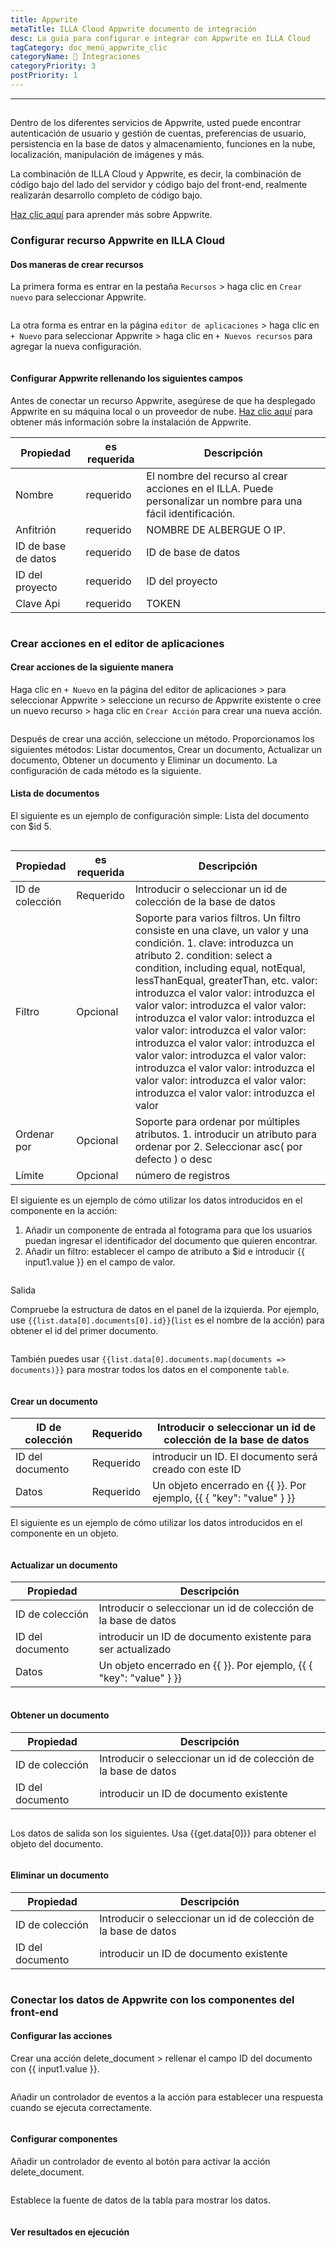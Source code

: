 ```yaml
---
title: Appwrite
metaTitle: ILLA Cloud Appwrite documento de integración
desc: La guía para configurar e integrar con Appwrite en ILLA Cloud
tagCategory: doc_menú_appwrite_clic
categoryName: 🔨 Integraciones
categoryPriority: 3
postPriority: 1
---
```


* * *

## <h2 hidden>Base de datos Appwrite</h2>

Dentro de los diferentes servicios de Appwrite, usted puede encontrar autenticación de usuario y gestión de cuentas, preferencias de usuario, persistencia en la base de datos y almacenamiento, funciones en la nube, localización, manipulación de imágenes y más. 

La combinación de ILLA Cloud y Appwrite, es decir, la combinación de código bajo del lado del servidor y código bajo del front-end, realmente realizarán desarrollo completo de código bajo.

[Haz clic aquí](https://appwrite.io/) para aprender más sobre Appwrite.

### Configurar recurso Appwrite en ILLA Cloud

#### Dos maneras de crear recursos

La primera forma es entrar en la pestaña `Recursos` > haga clic en `Crear nuevo` para seleccionar Appwrite. 

<img src='https://cdn.illacloud.com/official-website/img/docs/assemble/appwrite1.png' alt="" />

La otra forma es entrar en la página `editor de aplicaciones` > haga clic en `+ Nuevo` para seleccionar Appwrite > haga clic en `+ Nuevos recursos` para agregar la nueva configuración. 

<img src='https://cdn.illacloud.com/official-website/img/docs/assemble/appwrite2.png' alt="" />

#### Configurar Appwrite rellenando los siguientes campos

Antes de conectar un recurso Appwrite, asegúrese de que ha desplegado Appwrite en su máquina local o un proveedor de nube. [Haz clic aquí](https://appwrite.io/docs/installation) para obtener más información sobre la instalación de Appwrite. 

| Propiedad           | es requerida | Descripción                                                                                                      |
| ------------------- | ------------ | ---------------------------------------------------------------------------------------------------------------- |
| Nombre              | requerido    | El nombre del recurso al crear acciones en el ILLA. Puede personalizar un nombre para una fácil identificación.  |
| Anfitrión           | requerido    | NOMBRE DE ALBERGUE O IP.                                                                                         |
| ID de base de datos | requerido    | ID de base de datos                                                                                              |
| ID del proyecto     | requerido    | ID del proyecto                                                                                                  |
| Clave Api           | requerido    | TOKEN                                                                                                            |

<img src='https://cdn.illacloud.com/official-website/img/docs/assemble/appwrite3.png' alt="" />

### Crear acciones en el editor de aplicaciones

#### Crear acciones de la siguiente manera

Haga clic en `+ Nuevo` en la página del editor de aplicaciones > para seleccionar Appwrite > seleccione un recurso de Appwrite existente o cree un nuevo recurso > haga clic en `Crear Acción` para crear una nueva acción. 

<img src='https://cdn.illacloud.com/official-website/img/docs/assemble/appwrite4.png' alt="" />

Después de crear una acción, seleccione un método. Proporcionamos los siguientes métodos: Listar documentos, Crear un documento, Actualizar un documento, Obtener un documento y Eliminar un documento. La configuración de cada método es la siguiente. 

#### Lista de documentos

El siguiente es un ejemplo de configuración simple: Lista del documento con $id 5. 

<img src='https://cdn.illacloud.com/official-website/img/docs/assemble/appwrite5.png' alt="" />

| Propiedad       | es requerida | Descripción                                                                                                                                                                                                                                                                                                                                                                                                                                                                                                                                                                                                      |
| --------------- | ------------ | ---------------------------------------------------------------------------------------------------------------------------------------------------------------------------------------------------------------------------------------------------------------------------------------------------------------------------------------------------------------------------------------------------------------------------------------------------------------------------------------------------------------------------------------------------------------------------------------------------------------- |
| ID de colección | Requerido    | Introducir o seleccionar un id de colección de la base de datos                                                                                                                                                                                                                                                                                                                                                                                                                                                                                                                                                  |
| Filtro          | Opcional     | Soporte para varios filtros. Un filtro consiste en una clave, un valor y una condición. 1. clave: introduzca un atributo 2. condition: select a condition, including equal, notEqual, lessThanEqual, greaterThan, etc. valor: introduzca el valor valor: introduzca el valor valor: introduzca el valor valor: introduzca el valor valor: introduzca el valor valor: introduzca el valor valor: introduzca el valor valor: introduzca el valor valor: introduzca el valor valor: introduzca el valor valor: introduzca el valor valor: introduzca el valor valor: introduzca el valor valor: introduzca el valor |
| Ordenar por     | Opcional     | Soporte para ordenar por múltiples atributos. 1. introducir un atributo para ordenar por 2. Seleccionar asc( por defecto ) o desc                                                                                                                                                                                                                                                                                                                                                                                                                                                                                |
| Límite          | Opcional     | número de registros                                                                                                                                                                                                                                                                                                                                                                                                                                                                                                                                                                                              |

El siguiente es un ejemplo de cómo utilizar los datos introducidos en el componente en la acción:

1.  Añadir un componente de entrada al fotograma para que los usuarios puedan ingresar el identificador del documento que quieren encontrar.  
2.  Añadir un filtro: establecer el campo de atributo a $id e introducir {{ input1.value }} en el campo de valor. 

<img src='https://cdn.illacloud.com/official-website/img/docs/assemble/appwrite6.png' alt="" />

Salida

Compruebe la estructura de datos en el panel de la izquierda. Por ejemplo, use `{{list.data[0].documents[0].id}}`(`list` es el nombre de la acción) para obtener el id del primer documento. 

<img src='https://cdn.illacloud.com/official-website/img/docs/assemble/appwrite7.png' alt="" />

También puedes usar `{{list.data[0].documents.map(documents => documents)}}` para mostrar todos los datos en el componente `table`. 

<img src='https://cdn.illacloud.com/official-website/img/docs/assemble/appwrite8.png' alt="" />

#### Crear un documento

| ID de colección  | Requerido | Introducir o seleccionar un id de colección de la base de datos     |
| ---------------- | --------- | ------------------------------------------------------------------- |
| ID del documento | Requerido | introducir un ID. El documento será creado con este ID              |
| Datos            | Requerido | Un objeto encerrado en {{ }}. Por ejemplo, {{ { "key": "value" } }} |

El siguiente es un ejemplo de cómo utilizar los datos introducidos en el componente en un objeto. 

<img src='https://cdn.illacloud.com/official-website/img/docs/assemble/appwrite9.png' alt="" />

#### Actualizar un documento

| Propiedad        | Descripción                                                         |
| ---------------- | ------------------------------------------------------------------- |
| ID de colección  | Introducir o seleccionar un id de colección de la base de datos     |
| ID del documento | introducir un ID de documento existente para ser actualizado        |
| Datos            | Un objeto encerrado en {{ }}. Por ejemplo, {{ { "key": "value" } }} |

<img src='https://cdn.illacloud.com/official-website/img/docs/assemble/appwrite10.png' alt="" />

#### Obtener un documento

| Propiedad        | Descripción                                                     |
| ---------------- | --------------------------------------------------------------- |
| ID de colección  | Introducir o seleccionar un id de colección de la base de datos |
| ID del documento | introducir un ID de documento existente                         |

<img src='https://cdn.illacloud.com/official-website/img/docs/assemble/appwrite11.png' alt="" />

Los datos de salida son los siguientes. Usa {{get.data[0]}} para obtener el objeto del documento.

<img src='https://cdn.illacloud.com/official-website/img/docs/assemble/appwrite12.png' alt="" />

#### Eliminar un documento

| Propiedad        | Descripción                                                     |
| ---------------- | --------------------------------------------------------------- |
| ID de colección  | Introducir o seleccionar un id de colección de la base de datos |
| ID del documento | introducir un ID de documento existente                         |

<img src='https://cdn.illacloud.com/official-website/img/docs/assemble/appwrite13.png' alt="" />

### Conectar los datos de Appwrite con los componentes del front-end

#### Configurar las acciones

Crear una acción delete_document > rellenar el campo ID del documento con {{ input1.value }}. 

<img src='https://cdn.illacloud.com/official-website/img/docs/assemble/appwrite14.png' alt="" />

Añadir un controlador de eventos a la acción para establecer una respuesta cuando se ejecuta correctamente. 

<img src='https://cdn.illacloud.com/official-website/img/docs/assemble/appwrite15.png' alt="" />

#### Configurar componentes

Añadir un controlador de evento al botón para activar la acción delete_document. 

<img src='https://cdn.illacloud.com/official-website/img/docs/assemble/appwrite16.png' alt="" />

Establece la fuente de datos de la tabla para mostrar los datos. 

<img src='https://cdn.illacloud.com/official-website/img/docs/assemble/appwrite17.png' alt="" />

#### Ver resultados en ejecución

<img src='https://cdn.illacloud.com/official-website/img/docs/assemble/appwrite18.gif' alt="" />
